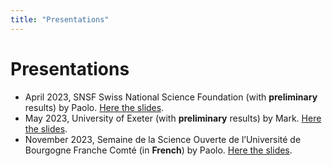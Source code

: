 ```yaml
---
title: "Presentations"
---
```


# Presentations

-   April 2023, SNSF Swiss National Science Foundation (with **preliminary** results) by Paolo. [Here the slides](Slides/SNSF_04_2023_Paolo.pdf).
-   May 2023, University of Exeter (with **preliminary** results) by Mark. [Here the slides](Slides/HansonMark_ResponsibleMetrics_UoExeter.pdf).
-   November 2023, Semaine de la Science Ouverte de l'Université de Bourgogne Franche Comté (in **French**) by Paolo. [Here the slides](Slides/Dijon.pdf).
